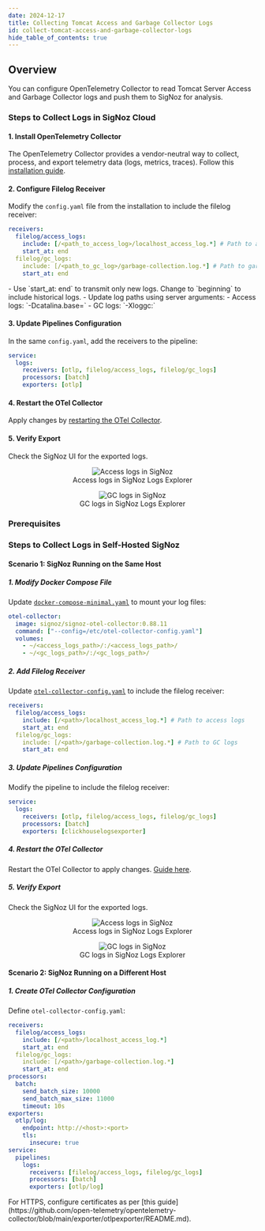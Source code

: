```yaml
---
date: 2024-12-17
title: Collecting Tomcat Access and Garbage Collector Logs
id: collect-tomcat-access-and-garbage-collector-logs
hide_table_of_contents: true
---
```


## Overview
You can configure OpenTelemetry Collector to read Tomcat Server Access and Garbage Collector logs and push them to SigNoz for analysis.

<Tabs entityName="plans">
<TabItem value="signoz-cloud" label="SigNoz Cloud" default>

### Steps to Collect Logs in SigNoz Cloud

#### 1. Install OpenTelemetry Collector
The OpenTelemetry Collector provides a vendor-neutral way to collect, process, and export telemetry data (logs, metrics, traces). 
Follow this [installation guide](https://signoz.io/docs/tutorial/opentelemetry-binary-usage-in-virtual-machine/).

#### 2. Configure Filelog Receiver
Modify the `config.yaml` file from the installation to include the filelog receiver:

```yaml:config.yaml
receivers:
  filelog/access_logs:
    include: [/<path_to_access_log>/localhost_access_log.*] # Path to access logs
    start_at: end
  filelog/gc_logs:
    include: [/<path_to_gc_log>/garbage-collection.log.*] # Path to garbage collector logs
    start_at: end
```

<Admonition type="info">
- Use `start_at: end` to transmit only new logs. Change to `beginning` to include historical logs.
- Update log paths using server arguments:
  - Access logs: `-Dcatalina.base=<new_access_logs_path>`
  - GC logs: `-Xloggc:<new_gc_logs_path>`
</Admonition>

#### 3. Update Pipelines Configuration
In the same `config.yaml`, add the receivers to the pipeline:

```yaml:config.yaml
service:
  logs:
    receivers: [otlp, filelog/access_logs, filelog/gc_logs]
    processors: [batch]
    exporters: [otlp]
```

#### 4. Restart the OTel Collector
Apply changes by [restarting the OTel Collector](https://signoz.io/docs/tutorial/opentelemetry-binary-usage-in-virtual-machine/). 

#### 5. Verify Export
Check the SigNoz UI for the exported logs.

<figure align="center">
  <img src="/img/docs/logs-management/send-logs/tomcat_access_logs.webp" alt="Access logs in SigNoz"/>
  <figcaption>Access logs in SigNoz Logs Explorer</figcaption>
</figure>

<figure align="center">
  <img src="/img/docs/logs-management/send-logs/tomcat_gc_logs.webp" alt="GC logs in SigNoz"/>
  <figcaption>GC logs in SigNoz Logs Explorer</figcaption>
</figure>

</TabItem>

<TabItem value="self-hosted" label="Self-Hosted">

### Prerequisites

### Steps to Collect Logs in Self-Hosted SigNoz

#### Scenario 1: SigNoz Running on the Same Host

##### 1. Modify Docker Compose File
Update [`docker-compose-minimal.yaml`](https://github.com/SigNoz/signoz/blob/develop/deploy/docker/clickhouse-setup/docker-compose-minimal.yaml) to mount your log files:

```yaml:/deploy/docker/clickhouse-setup/docker-compose-minimal.yaml 
otel-collector:
  image: signoz/signoz-otel-collector:0.88.11
  command: ["--config=/etc/otel-collector-config.yaml"]
  volumes:
    - ~/<access_logs_path>/:/<access_logs_path>/
    - ~/<gc_logs_path>/:/<gc_logs_path>/
```

##### 2. Add Filelog Receiver
Update [`otel-collector-config.yaml`](https://github.com/SigNoz/signoz/blob/develop/deploy/docker/clickhouse-setup/otel-collector-config.yaml) to include the filelog receiver:

```yaml:/deploy/docker/clickhouse-setup/otel-collector-config.yaml
receivers:
  filelog/access_logs:
    include: [/<path>/localhost_access_log.*] # Path to access logs
    start_at: end
  filelog/gc_logs:
    include: [/<path>/garbage-collection.log.*] # Path to GC logs
    start_at: end
```

##### 3. Update Pipelines Configuration
Modify the pipeline to include the filelog receiver:

```yaml::/deploy/docker/clickhouse-setup/otel-collector-config.yaml
service:
  logs:
    receivers: [otlp, filelog/access_logs, filelog/gc_logs]
    processors: [batch]
    exporters: [clickhouselogsexporter]
```

##### 4. Restart the OTel Collector
Restart the OTel Collector to apply changes. [Guide here](https://signoz.io/docs/install/docker/).

##### 5. Verify Export
Check the SigNoz UI for the exported logs.

<figure align="center">
  <img src="/img/docs/logs-management/send-logs/tomcat_access_logs.webp" alt="Access logs in SigNoz"/>
  <figcaption>Access logs in SigNoz Logs Explorer</figcaption>
</figure>

<figure align="center">
  <img src="/img/docs/logs-management/send-logs/tomcat_gc_logs.webp" alt="GC logs in SigNoz"/>
  <figcaption>GC logs in SigNoz Logs Explorer</figcaption>
</figure>

#### Scenario 2: SigNoz Running on a Different Host

##### 1. Create OTel Collector Configuration
Define `otel-collector-config.yaml`:

```yaml
receivers:
  filelog/access_logs:
    include: [/<path>/localhost_access_log.*]
    start_at: end
  filelog/gc_logs:
    include: [/<path>/garbage-collection.log.*]
    start_at: end
processors:
  batch:
    send_batch_size: 10000
    send_batch_max_size: 11000
    timeout: 10s
exporters:
  otlp/log:
    endpoint: http://<host>:<port>
    tls:
      insecure: true
service:
  pipelines:
    logs:
      receivers: [filelog/access_logs, filelog/gc_logs]
      processors: [batch]
      exporters: [otlp/log]
```

<Admonition>
For HTTPS, configure certificates as per [this guide](https://github.com/open-telemetry/opentelemetry-collector/blob/main/exporter/otlpexporter/README.md).
</Admonition>

</TabItem>
</Tabs>
